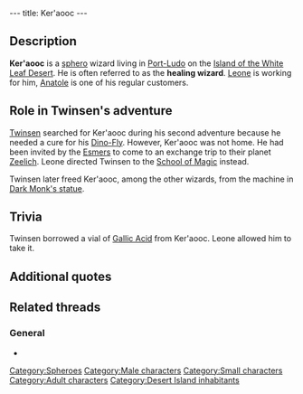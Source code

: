 ---
title: Ker'aooc
---

{{Character|
Name=Ker'aooc|
Image=BouboulAnim.gif|
Race=[[Sphero]]|
Gender=Male|
Size=Small|
Age=Adult}}

{{Quote|
Quote=Ah you are so kind. Go see Ker'aooc the healer on my behalf on Desert Island. I work for him and, believe me, he knows tricks that would cure anything, even a Dino-Fly...|
Character=[[Leone]]}}

== Description ==
'''Ker<nowiki>'</nowiki>aooc''' is a [[sphero]] wizard living in [[Port-Ludo]] on the [[Island of the White Leaf Desert]]. He is often referred to as the '''healing wizard'''. [[Leone]] is working for him, [[Anatole]] is one of his regular customers.

== Role in Twinsen's adventure ==
[[Twinsen]] searched for Ker'aooc during his second adventure because he needed a cure for his [[Dino-Fly]]. However, Ker'aooc was not home. He had been invited by the [[Esmers]] to come to an exchange trip to their planet [[Zeelich]]. Leone directed Twinsen to the [[School of Magic]] instead.

Twinsen later freed Ker'aooc, among the other wizards, from the machine in [[Dark Monk's statue]].

== Trivia ==
Twinsen borrowed a vial of [[Gallic Acid]] from Ker'aooc. Leone allowed him to take it.

== Additional quotes ==
{{Quote|
Quote=All I know is that the wizard Ker'aooc has gone on a trip with some of his colleagues. It's the Esmers who invited him<nowiki>!!</nowiki>|
Character=Leone}}
{{Quote|
Quote=I saw Ker'aooc pass by a while back. Told me the Esmers had invited him...someplace or other. Regardless, he was going to the Hacienda.|
Character=[[Chedil Amiradoo]]}}
{{Quote|
Quote=I usually play better than that, but my back's killing me. The healer Ker'aooc went out and forgot to leave me some poultice.|
Character=Anatole}}
{{Quote|
Quote=You succeeded. Maybe I should go see the healing wizard. He told me that, if I poured a little gallic acid in my engine, I could go faster<nowiki>!!</nowiki>|
Character=A racer at [[Von Kournil tour]]}}

== Related threads ==
=== General ===
* {{thread|id=6468|title=Ker'Aooc...}}

[[Category:Spheroes]]
[[Category:Male characters]]
[[Category:Small characters]]
[[Category:Adult characters]]
[[Category:Desert Island inhabitants]]